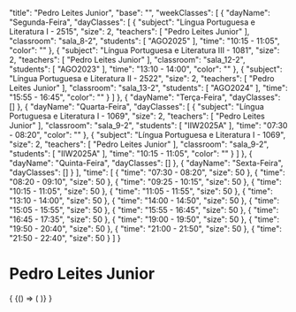 
  "title": "Pedro Leites Junior",
  "base": "",
  "weekClasses": [
    {
      "dayName": "Segunda-Feira",
      "dayClasses": [
        {
          "subject": "Língua Portuguesa e Literatura I - 2515",
          "size": 2,
          "teachers": [
            "Pedro Leites Junior"
          ],
          "classroom": "sala_8-2",
          "students": [
            "AGO2025"
          ],
          "time": "10:15 - 11:05",
          "color": ""
        },
        {
          "subject": "Língua Portuguesa e Literatura III - 1081",
          "size": 2,
          "teachers": [
            "Pedro Leites Junior"
          ],
          "classroom": "sala_12-2",
          "students": [
            "AGO2023"
          ],
          "time": "13:10 - 14:00",
          "color": ""
        },
        {
          "subject": "Língua Portuguesa e Literatura II - 2522",
          "size": 2,
          "teachers": [
            "Pedro Leites Junior"
          ],
          "classroom": "sala_13-2",
          "students": [
            "AGO2024"
          ],
          "time": "15:55 - 16:45",
          "color": ""
        }
      ]
    },
    {
      "dayName": "Terça-Feira",
      "dayClasses": []
    },
    {
      "dayName": "Quarta-Feira",
      "dayClasses": [
        {
          "subject": "Língua Portuguesa e Literatura I - 1069",
          "size": 2,
          "teachers": [
            "Pedro Leites Junior"
          ],
          "classroom": "sala_9-2",
          "students": [
            "IIW2025A"
          ],
          "time": "07:30 - 08:20",
          "color": ""
        },
        {
          "subject": "Língua Portuguesa e Literatura I - 1069",
          "size": 2,
          "teachers": [
            "Pedro Leites Junior"
          ],
          "classroom": "sala_9-2",
          "students": [
            "IIW2025A"
          ],
          "time": "10:15 - 11:05",
          "color": ""
        }
      ]
    },
    {
      "dayName": "Quinta-Feira",
      "dayClasses": []
    },
    {
      "dayName": "Sexta-Feira",
      "dayClasses": []
    }
  ],
  "time": [
    {
      "time": "07:30 - 08:20",
      "size": 50
    },
    {
      "time": "08:20 - 09:10",
      "size": 50
    },
    {
      "time": "09:25 - 10:15",
      "size": 50
    },
    {
      "time": "10:15 - 11:05",
      "size": 50
    },
    {
      "time": "11:05 - 11:55",
      "size": 50
    },
    {
      "time": "13:10 - 14:00",
      "size": 50
    },
    {
      "time": "14:00 - 14:50",
      "size": 50
    },
    {
      "time": "15:05 - 15:55",
      "size": 50
    },
    {
      "time": "15:55 - 16:45",
      "size": 50
    },
    {
      "time": "16:45 - 17:35",
      "size": 50
    },
    {
      "time": "19:00 - 19:50",
      "size": 50
    },
    {
      "time": "19:50 - 20:40",
      "size": 50
    },
    {
      "time": "21:00 - 21:50",
      "size": 50
    },
    {
      "time": "21:50 - 22:40",
      "size": 50
    }
  ]
}

# Pedro Leites Junior

<div>
  {
    <BrowserOnly>
      {() => (
        <Grid
          title={data.title}
          weekClasses={data.weekClasses}
          time={data.time}
        />
      )}
    </BrowserOnly>
  }
</div>
